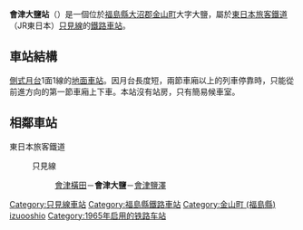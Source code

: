 {{日本車站資訊
|公司色 = green
|文字色 =
|站名 = 會津大鹽站
|圖片 = Aizu-oshio_sta.jpg
|pxl =
|圖片說明 = 待合室與月台（2006年8月20日）
|日文原名 = 会津大塩
|平假名 = あいづおおしお
|羅馬拼音 = Aizu-Ōshio
|前一站 = [[會津橫田站|會津橫田]]
|前一站距離 = 2.2
|後一站距離 = 5.5
|後一站 = [[會津鹽澤站|會津鹽澤]]
|電報略號 = アオ
|所屬公司 = [[東日本旅客鐵道|東日本旅客鐵道]]（JR東日本）
|所屬路線 = {{Color|#008dd1|■}}[[只見線|只見線]]
|距離 = 75.4
|起點站 = [[會津若松站|會津若松]]
|所在地 = [[福島縣|福島縣]][[大沼郡|大沼郡]][[金山町_(福島縣)|金山町]]大字大鹽
|啟用年月日 = 1965年（[[昭和|昭和]]40年）2月1日
|廢站年月日 =
|車站構造 = [[地面車站|地面車站]]
|月台配置 = 1面1線
|乘客人數 = 11
|統計年度 = 2004年
|備註 = [[無人站|無人站]]
|全寬備註 =
}}
'''會津大鹽站'''（{{jpn|j=会津大塩駅|hg=あいづおおしおえき|rm=Aizu-ōshio eki|f=y}}）是一個位於[[福島縣|福島縣]][[大沼郡|大沼郡]][[金山町_(福島縣)|金山町]]大字大鹽，屬於[[東日本旅客鐵道|東日本旅客鐵道]]（JR東日本）[[只見線|只見線]]的[[鐵路車站|鐵路車站]]。
== 車站結構 ==
[[側式月台|側式月台]]1面1線的[[地面車站|地面車站]]。因月台長度短，兩節車廂以上的列車停靠時，只能從前進方向的第一節車廂上下車。本站沒有站房，只有簡易候車室。

== 相鄰車站 ==
; 東日本旅客鐵道
: {{Color|#008dd1|■}}只見線
:: [[會津橫田站|會津橫田]]－'''會津大鹽'''－[[會津鹽澤站|會津鹽澤]]
{{只見線}}
{{Japan-rail-stub}}
{{DEFAULTSORT:Aizu-oshio}}
[[Category:只見線車站|Category:只見線車站]]
[[Category:福島縣鐵路車站|Category:福島縣鐵路車站]]
[[Category:金山町_(福島縣)|Category:金山町 (福島縣)]]
[[Category:日本鐵路車站_A|izuooshio]]
[[Category:1965年启用的铁路车站|Category:1965年启用的铁路车站]]